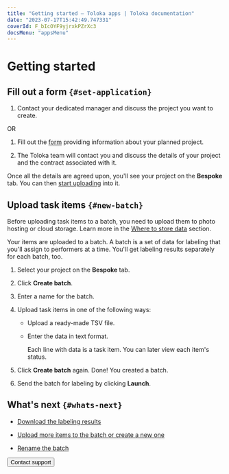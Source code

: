 ```yaml
---
title: "Getting started — Toloka apps | Toloka documentation"
date: "2023-07-17T15:42:49.747331"
coverId: F_bIcOYF9yjrxkPZrXc3
docsMenu: "appsMenu"
---
```



# Getting started

<IndexAbstractQuickstart/>


## Fill out a form `{#set-application}`

1. Contact your dedicated manager and discuss the project you want to create.

OR

1. Fill out the [form](https://toloka.ai/talk-to-us/) providing information about your planned project.

1. The Toloka team will contact you and discuss the details of your project and the contract associated with it.

Once all the details are agreed upon, you'll see your project on the **Bespoke** tab. You can then [start uploading](#new-batch) <Term term="task items"><TaskItem/></Term> into it.

## Upload task items `{#new-batch}`

<Note mode="note" title="Note">

Before uploading task items to a batch, you need to upload them to photo hosting or cloud storage. Learn more in the [Where to store data](/docs/guide/cloud-storage) section.

</Note>

Your items are uploaded to a batch. A batch is a set of data for labeling that you'll assign to performers at a time. You'll get labeling results separately for each batch, too.

1. Select your project on the **Bespoke** tab.

1. Click **Create batch**.

1. Enter a name for the batch.

1. Upload task items in one of the following ways:

    - Upload a ready-made TSV file.

    - Enter the data in text format.

      Each line with data is a task item. You can later view each item's status.

1. Click **Create batch** again. Done! You created a batch.

1. Send the batch for labeling by clicking **Launch**.

## What's next `{#whats-next}`

- [Download the labeling results](/docs/apps/download-results)

- [Upload more items to the batch or create a new one](/docs/apps/add-task)

- [Rename the batch](/docs/apps/add-task#rename)

<Button view="defaultInverse" size="l" type="link" url="/docs/guide/troubleshooting/support?form-source=apps-quickstart">Contact support</Button>